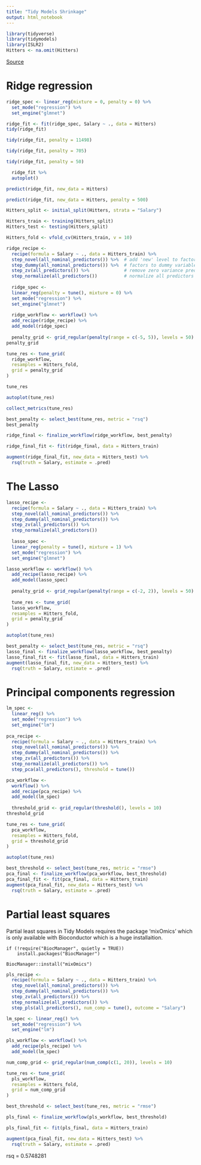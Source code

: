 ```yaml
---
title: "Tidy Models Shrinkage"
output: html_notebook
---
```


```r
library(tidyverse)
library(tidymodels)
library(ISLR2)
Hitters <- na.omit(Hitters)
```

[Source](https://emilhvitfeldt.github.io/ISLR-tidymodels-labs/06-regularization.html)

# Ridge regression
```r
ridge_spec <- linear_reg(mixture = 0, penalty = 0) %>%
  set_mode("regression") %>%
  set_engine("glmnet")
```

```r
ridge_fit <- fit(ridge_spec, Salary ~ ., data = Hitters)
tidy(ridge_fit)
```

```r
tidy(ridge_fit, penalty = 11498)
```

  
```r
tidy(ridge_fit, penalty = 705)
```
 
  
```r
tidy(ridge_fit, penalty = 50)
```

```r
  ridge_fit %>%
  autoplot()
```
  
  
```r
predict(ridge_fit, new_data = Hitters)
```
  
```r
predict(ridge_fit, new_data = Hitters, penalty = 500)
```
  
  
```r
Hitters_split <- initial_split(Hitters, strata = "Salary")

Hitters_train <- training(Hitters_split)
Hitters_test <- testing(Hitters_split)

Hitters_fold <- vfold_cv(Hitters_train, v = 10)
```

```r
ridge_recipe <- 
  recipe(formula = Salary ~ ., data = Hitters_train) %>% 
  step_novel(all_nominal_predictors()) %>%  # add 'new' level to factors and chr -> fctr
  step_dummy(all_nominal_predictors()) %>%  # factors to dummy variables
  step_zv(all_predictors()) %>%             # remove zero variance predictors
  step_normalize(all_predictors())          # normalize all predictors
  
  ridge_spec <- 
  linear_reg(penalty = tune(), mixture = 0) %>% 
  set_mode("regression") %>% 
  set_engine("glmnet")
  
  ridge_workflow <- workflow() %>% 
  add_recipe(ridge_recipe) %>% 
  add_model(ridge_spec)
  
  penalty_grid <- grid_regular(penalty(range = c(-5, 5)), levels = 50)
penalty_grid

```

```r
tune_res <- tune_grid(
  ridge_workflow,
  resamples = Hitters_fold, 
  grid = penalty_grid
)

tune_res

```

```r
autoplot(tune_res)
```


```r
collect_metrics(tune_res)
```

```r
best_penalty <- select_best(tune_res, metric = "rsq")
best_penalty
```

```r
ridge_final <- finalize_workflow(ridge_workflow, best_penalty)
```


```r
ridge_final_fit <- fit(ridge_final, data = Hitters_train)
```

```r
augment(ridge_final_fit, new_data = Hitters_test) %>%
  rsq(truth = Salary, estimate = .pred)
```

  
# The Lasso

```r
lasso_recipe <- 
  recipe(formula = Salary ~ ., data = Hitters_train) %>% 
  step_novel(all_nominal_predictors()) %>% 
  step_dummy(all_nominal_predictors()) %>% 
  step_zv(all_predictors()) %>% 
  step_normalize(all_predictors())
  
  lasso_spec <- 
  linear_reg(penalty = tune(), mixture = 1) %>% 
  set_mode("regression") %>% 
  set_engine("glmnet") 

lasso_workflow <- workflow() %>% 
  add_recipe(lasso_recipe) %>% 
  add_model(lasso_spec)
  
  penalty_grid <- grid_regular(penalty(range = c(-2, 2)), levels = 50)
  
  tune_res <- tune_grid(
  lasso_workflow,
  resamples = Hitters_fold, 
  grid = penalty_grid
)

autoplot(tune_res)
```

```r
best_penalty <- select_best(tune_res, metric = "rsq")
lasso_final <- finalize_workflow(lasso_workflow, best_penalty)
lasso_final_fit <- fit(lasso_final, data = Hitters_train)
augment(lasso_final_fit, new_data = Hitters_test) %>%
  rsq(truth = Salary, estimate = .pred)
```
  
# Principal components regression

```r
lm_spec <- 
  linear_reg() %>% 
  set_mode("regression") %>% 
  set_engine("lm")
  
pca_recipe <- 
  recipe(formula = Salary ~ ., data = Hitters_train) %>% 
  step_novel(all_nominal_predictors()) %>% 
  step_dummy(all_nominal_predictors()) %>% 
  step_zv(all_predictors()) %>% 
  step_normalize(all_predictors()) %>%
  step_pca(all_predictors(), threshold = tune())

pca_workflow <- 
  workflow() %>% 
  add_recipe(pca_recipe) %>% 
  add_model(lm_spec)
  
  threshold_grid <- grid_regular(threshold(), levels = 10)
threshold_grid
```

```r
tune_res <- tune_grid(
  pca_workflow,
  resamples = Hitters_fold, 
  grid = threshold_grid
)

autoplot(tune_res)
```

```r
best_threshold <- select_best(tune_res, metric = "rmse")
pca_final <- finalize_workflow(pca_workflow, best_threshold)
pca_final_fit <- fit(pca_final, data = Hitters_train)
augment(pca_final_fit, new_data = Hitters_test) %>%
  rsq(truth = Salary, estimate = .pred)
```

# Partial least squares

Partial least squares in Tidy Models requires the package 'mixOmics' which is only available with Bioconductor which is a huge installaition. 
```
if (!require("BiocManager", quietly = TRUE))
    install.packages("BiocManager")

BiocManager::install("mixOmics")
```

```r
pls_recipe <- 
  recipe(formula = Salary ~ ., data = Hitters_train) %>% 
  step_novel(all_nominal_predictors()) %>% 
  step_dummy(all_nominal_predictors()) %>% 
  step_zv(all_predictors()) %>% 
  step_normalize(all_predictors()) %>%
  step_pls(all_predictors(), num_comp = tune(), outcome = "Salary")

lm_spec <- linear_reg() %>% 
  set_mode("regression") %>% 
  set_engine("lm") 

pls_workflow <- workflow() %>% 
  add_recipe(pls_recipe) %>% 
  add_model(lm_spec) 

num_comp_grid <- grid_regular(num_comp(c(1, 20)), levels = 10)

tune_res <- tune_grid(
  pls_workflow,
  resamples = Hitters_fold, 
  grid = num_comp_grid
)

best_threshold <- select_best(tune_res, metric = "rmse")

pls_final <- finalize_workflow(pls_workflow, best_threshold)

pls_final_fit <- fit(pls_final, data = Hitters_train)

augment(pca_final_fit, new_data = Hitters_test) %>%
  rsq(truth = Salary, estimate = .pred)

```

rsq	= 0.5748281		
